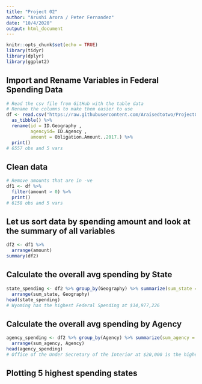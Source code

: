 ```yaml
---
title: "Project 02"
author: "Arushi Arora / Peter Fernandez"
date: "10/4/2020"
output: html_document
---
```


```r
knitr::opts_chunk$set(echo = TRUE)
library(tidyr)
library(dplyr)
library(ggplot2)
```


## Import and Rename Variables in Federal Spending Data

```r
# Read the csv file from GitHub with the table data
# Rename the columns to make them easier to use
df <- read.csv("https://raw.githubusercontent.com/Araisedtotwo/Project02/main/DataUSACart.csv", header = TRUE) %>%
  as_tibble() %>%
  rename(id = ID.Geography , 
         agencyid= ID.Agency ,
         amount = Obligation.Amount..2017.) %>%
  print()
# 6557 obs and 5 vars
```

## Clean data

```r
# Remove amounts that are in -ve
df1 <- df %>%
  filter(amount > 0) %>%
  print()
# 6158 obs and 5 vars
```

## Let us sort data by spending amount and look at the summary of all variables
```r
df2 <- df1 %>%
  arrange(amount)
summary(df2)
```

## Calculate the overall avg spending by State 

```r
state_spending <- df2 %>% group_by(Geography) %>% summarize(sum_state = sum(amount)) %>%
  arrange(sum_state, Geography)
head(state_spending)
# Wyoming has the highest Federal Spending at $14,977,226
```

## Calculate the overall avg spending by Agency 

```r
agency_spending <- df2 %>% group_by(Agency) %>% summarize(sum_agency = sum(amount)) %>%
  arrange(sum_agency, Agency)
head(agency_spending)
# Office of the Under Secretary of the Interior at $20,000 is the highest spending agency
```

## Plotting 5 highest spending states
